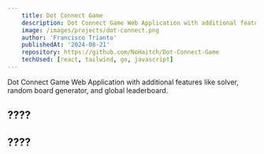 ```yaml
---
    title: Dot Connect Game
    description: Dot Connect Game Web Application with additional features like solver, random board generator, and global leaderboard.
    image: /images/projects/dot-connect.png
    author: 'Francisco Trianto'
    publishedAt: '2024-08-21'
    repository: https://github.com/NoHaitch/Dot-Connect-Game
    techUsed: [react, tailwind, go, javascript]
---
```


Dot Connect Game Web Application with additional features like solver, random board generator, and global leaderboard.

## ????

## ????